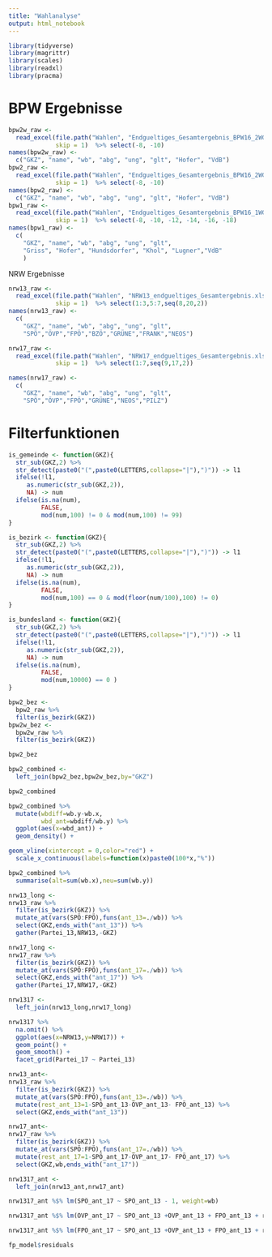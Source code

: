 ```yaml
---
title: "Wahlanalyse"
output: html_notebook
---
```


```r
library(tidyverse)
library(magrittr)
library(scales)
library(readxl)
library(pracma)
```


# BPW Ergebnisse

```r
bpw2w_raw <-
  read_excel(file.path("Wahlen", "Endgueltiges_Gesamtergebnis_BPW16_2WG_WH.xlsx"),
             skip = 1)  %>% select(-8, -10)
names(bpw2w_raw) <-
  c("GKZ", "name", "wb", "abg", "ung", "glt", "Hofer", "VdB")
bpw2_raw <-
  read_excel(file.path("Wahlen", "Endgueltiges_Gesamtergebnis_BPW16_2WG.xlsx"),
             skip = 1)  %>% select(-8, -10)
names(bpw2_raw) <-
  c("GKZ", "name", "wb", "abg", "ung", "glt", "Hofer", "VdB")
bpw1_raw <-
  read_excel(file.path("Wahlen", "Endgueltiges_Gesamtergebnis_BPW16_1WG.xlsx"),
             skip = 1)  %>% select(-8, -10, -12, -14, -16, -18)
names(bpw1_raw) <-
  c(
    "GKZ", "name", "wb", "abg", "ung", "glt",
    "Griss", "Hofer", "Hundsdorfer", "Khol", "Lugner","VdB"
    )
```


NRW  Ergebnisse

```r
nrw13_raw <-
  read_excel(file.path("Wahlen", "NRW13_endgueltiges_Gesamtergebnis.xlsx"),
             skip = 1)  %>% select(1:3,5:7,seq(8,20,2))  
names(nrw13_raw) <-
  c(
    "GKZ", "name", "wb", "abg", "ung", "glt",
    "SPÖ","ÖVP","FPÖ","BZÖ","GRÜNE","FRANK","NEOS")

nrw17_raw <-
  read_excel(file.path("Wahlen", "NRW17_endgueltiges_Gesamtergebnis.xlsx"),
             skip = 1)  %>% select(1:7,seq(9,17,2))  

names(nrw17_raw) <-
  c(
    "GKZ", "name", "wb", "abg", "ung", "glt",
    "SPÖ","ÖVP","FPÖ","GRÜNE","NEOS","PILZ")
```


# Filterfunktionen


```r
is_gemeinde <- function(GKZ){
  str_sub(GKZ,2) %>%
  str_detect(paste0("(",paste0(LETTERS,collapse="|"),")")) -> l1
  ifelse(!l1,
     as.numeric(str_sub(GKZ,2)),
     NA) -> num
  ifelse(is.na(num),
         FALSE,
         mod(num,100) != 0 & mod(num,100) != 99) 
}

is_bezirk <- function(GKZ){
  str_sub(GKZ,2) %>%
  str_detect(paste0("(",paste0(LETTERS,collapse="|"),")")) -> l1
  ifelse(!l1,
     as.numeric(str_sub(GKZ,2)),
     NA) -> num
  ifelse(is.na(num),
         FALSE,
         mod(num,100) == 0 & mod(floor(num/100),100) != 0) 
}

is_bundesland <- function(GKZ){
  str_sub(GKZ,2) %>%
  str_detect(paste0("(",paste0(LETTERS,collapse="|"),")")) -> l1
  ifelse(!l1,
     as.numeric(str_sub(GKZ,2)),
     NA) -> num
  ifelse(is.na(num),
         FALSE,
         mod(num,10000) == 0 ) 
}
```

```r
bpw2_bez <-
  bpw2_raw %>%
  filter(is_bezirk(GKZ))
bpw2w_bez <-
  bpw2w_raw %>%
  filter(is_bezirk(GKZ))
```

```r
bpw2_bez 
```
```r
bpw2_combined <-
  left_join(bpw2_bez,bpw2w_bez,by="GKZ")
```
```r
bpw2_combined 
```

```r
bpw2_combined %>%
  mutate(wbdiff=wb.y-wb.x,
         wbd_ant=wbdiff/wb.y) %>%
  ggplot(aes(x=wbd_ant)) +
  geom_density() +
```


```r
geom_vline(xintercept = 0,color="red") +
  scale_x_continuous(labels=function(x)paste0(100*x,"%"))
```

```r
bpw2_combined %>%
  summarise(alt=sum(wb.x),neu=sum(wb.y))
```
```r
nrw13_long <-
nrw13_raw %>% 
  filter(is_bezirk(GKZ)) %>%
  mutate_at(vars(SPÖ:FPÖ),funs(ant_13=./wb)) %>%
  select(GKZ,ends_with("ant_13")) %>%
  gather(Partei_13,NRW13,-GKZ)
```
```r
nrw17_long <-
nrw17_raw %>% 
  filter(is_bezirk(GKZ)) %>%
  mutate_at(vars(SPÖ:FPÖ),funs(ant_17=./wb)) %>%
  select(GKZ,ends_with("ant_17")) %>%
  gather(Partei_17,NRW17,-GKZ)
```


```r
nrw1317 <-
  left_join(nrw13_long,nrw17_long)
```
```r
nrw1317 %>%
  na.omit() %>% 
  ggplot(aes(x=NRW13,y=NRW17)) +
  geom_point() +
  geom_smooth() +
  facet_grid(Partei_17 ~ Partei_13)
```
```r
nrw13_ant<-
nrw13_raw %>% 
  filter(is_bezirk(GKZ)) %>%
  mutate_at(vars(SPÖ:FPÖ),funs(ant_13=./wb)) %>%
  mutate(rest_ant_13=1-SPÖ_ant_13-ÖVP_ant_13- FPÖ_ant_13) %>%
  select(GKZ,ends_with("ant_13"))  

```
```r
nrw17_ant<-
nrw17_raw %>% 
  filter(is_bezirk(GKZ)) %>%
  mutate_at(vars(SPÖ:FPÖ),funs(ant_17=./wb)) %>%
  mutate(rest_ant_17=1-SPÖ_ant_17-ÖVP_ant_17- FPÖ_ant_17) %>%
  select(GKZ,wb,ends_with("ant_17"))  

```
```r
nrw1317_ant <-
  left_join(nrw13_ant,nrw17_ant)
```
```r
nrw1317_ant %$% lm(SPÖ_ant_17 ~ SPÖ_ant_13 - 1, weight=wb)
```

```r
nrw1317_ant %$% lm(ÖVP_ant_17 ~ SPÖ_ant_13 +ÖVP_ant_13 + FPÖ_ant_13 + rest_ant_13 - 1, weight=wb)
```

```r
nrw1317_ant %$% lm(FPÖ_ant_17 ~ SPÖ_ant_13 +ÖVP_ant_13 + FPÖ_ant_13 + rest_ant_13 - 1, weight=wb) -> fp_model
```

```r
fp_model$residuals
```

